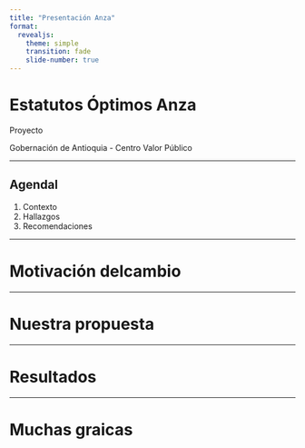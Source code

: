 ```yaml
---
title: "Presentación Anza"
format:
  revealjs:
    theme: simple
    transition: fade
    slide-number: true
---
```


# Estatutos Óptimos Anza

Proyecto 

Gobernación de Antioquia - Centro Valor Público

---

## Agendal{background-image="img/gob_1.png" background-size="cover" background-opacity="0.8"}

1. Contexto
2. Hallazgos
3. Recomendaciones

---

# Motivación delcambio

---

# Nuestra propuesta

--- 

# Resultados

---

# Muchas graicas